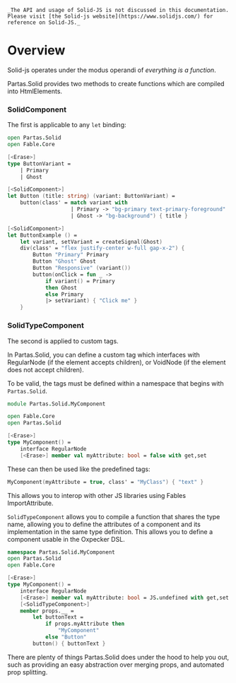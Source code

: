 
<div class="text-muted-foreground px-8 pb-2 justify-items-center text-sm">

    _The API and usage of Solid-JS is not discussed in this documentation. Please visit [the Solid-js website](https://www.solidjs.com/) for reference on Solid-JS._

</div>

# Overview

Solid-js operates under the modus operandi of *everything is a function*.

Partas.Solid provides two methods to create functions which are compiled into HtmlElements.

### SolidComponent

The first is applicable to any `let` binding:

```fsharp title="SolidComponent"
open Partas.Solid
open Fable.Core

[<Erase>]
type ButtonVariant =
    | Primary
    | Ghost

[<SolidComponent>]
let Button (title: string) (variant: ButtonVariant) =
    button(class' = match variant with
                    | Primary -> "bg-primary text-primary-foreground"
                    | Ghost -> "bg-background") { title }

[<SolidComponent>]
let ButtonExample () =
    let variant, setVariant = createSignal(Ghost)
    div(class' = "flex justify-center w-full gap-x-2") {
        Button "Primary" Primary
        Button "Ghost" Ghost
        Button "Responsive" (variant())
        button(onClick = fun _ ->
            if variant() = Primary
            then Ghost
            else Primary
            |> setVariant) { "Click me" }
    }
```

<ButtonExample></ButtonExample>

### SolidTypeComponent

The second is applied to custom tags.

In Partas.Solid, you can define a custom tag which interfaces with RegularNode (if the element accepts children), or VoidNode (if the element does not accept children).

To be valid, the tags must be defined within a namespace that begins with `Partas.Solid`.

```fsharp title="SolidTypeComponent"
module Partas.Solid.MyComponent

open Fable.Core
open Partas.Solid

[<Erase>]
type MyComponent() =
    interface RegularNode
    [<Erase>] member val myAttribute: bool = false with get,set
```

These can then be used like the predefined tags:

```fsharp
MyComponent(myAttribute = true, class' = "MyClass") { "text" }
```

This allows you to interop with other JS libraries using Fables ImportAttribute.

`SolidTypeComponent` allows you to compile a function that shares the type name, allowing you to define the attributes of a component and its implementation in the same type definition. This allows you to define a component usable in the Oxpecker DSL.

```fsharp
namespace Partas.Solid.MyComponent
open Partas.Solid
open Fable.Core

[<Erase>]
type MyComponent() =
    interface RegularNode
    [<Erase>] member val myAttribute: bool = JS.undefined with get,set
    [<SolidTypeComponent>]
    member props.__ =
        let buttonText =
            if props.myAttribute then
                "MyComponent"
            else "Button"
        button() { buttonText }
```

There are plenty of things Partas.Solid does under the hood to help you out, such as providing an easy abstraction over merging props, and automated prop splitting.
